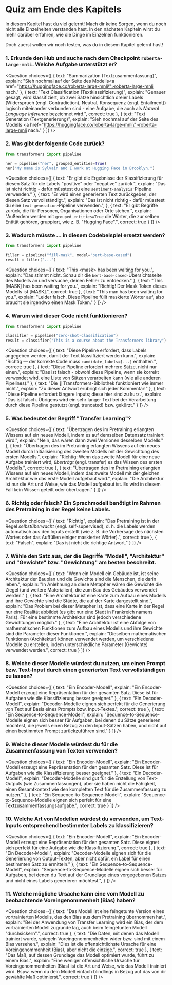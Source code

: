 <!-- DISABLE-FRONTMATTER-SECTIONS -->

# Quiz am Ende des Kapitels

In diesem Kapitel hast du viel gelernt! Mach dir keine Sorgen, wenn du noch nicht alle Einzelheiten verstanden hast. In den nächsten Kapiteln wirst du mehr darüber erfahren, wie die Dinge im Einzelnen funktionieren.

Doch zuerst wollen wir noch testen, was du in diesem Kapitel gelernt hast!


### 1. Erkunde den Hub und suche nach dem Checkpoint `roberta-large-mnli`. Welche Aufgabe unterstützt er?


<Question
	choices={[
		{
			text: "Summarization (Textzusammenfassung)",
			explain: "Sieh nochmal auf der Seite des Modells<a href=\"https://huggingface.co/roberta-large-mnli\">roberta-large-mnli</a> nach."
		},
		{
			text: "Text Classification (Textklassifizierung)",
			explain: "Genauer gesagt, wird klassifiziert, ob zwei Sätze hinsichtlich dreier Labels (Widerspruch (engl. Contradiction), Neutral, Konsequenz (engl. Entailment)) logisch miteinander verbunden sind - eine Aufgabe, die auch als <em>Natural Language Inference</em> bezeichnet wird.",
			correct: true
		},
		{
			text: "Text Generation (Textgenerierung)",
			explain: "Sieh nochmal auf der Seite des Modells <a href=\"https://huggingface.co/roberta-large-mnli\">roberta-large-mnli</a> nach."
		}
	]}
/>

### 2. Was gibt der folgende Code zurück?

```py
from transformers import pipeline

ner = pipeline("ner", grouped_entities=True)
ner("My name is Sylvain and I work at Hugging Face in Brooklyn.")
```

<Question
	choices={[
		{
			text: "Er gibt die Ergebnisse der Klassifizierung für diesen Satz für die Labels \"positive\" oder \"negative\" zurück.",
			explain: "Das ist nicht richtig - dafür müsstest du eine <code>sentiment-analysis</code>-Pipeline verwenden."
		},
		{
			text: "Er wird einen generierten Text zurückgeben, der diesen Satz vervollständigt.",
			explain: "Das ist nicht richtig - dafür müsstest du eine <code>text-generation</code>-Pipeline verwenden.",
		},
		{
			text: "Er gibt Begriffe zurück, die für Personen, Organisationen oder Orte stehen.",
			explain: "Außerdem werden mit <code>grouped_entities=True</code> die Wörter, die zur selben Entität gehören, gruppiert, wie z. B. \"Hugging Face\".",
			correct: true
		}
	]}
/>

### 3. Wodurch müsste ... in diesem Codebeispiel ersetzt werden?

```py
from transformers import pipeline

filler = pipeline("fill-mask", model="bert-base-cased")
result = filler("...")
```

<Question
	choices={[
		{
			text: "This &#60;mask> has been waiting for you.",
			explain: "Das stimmt nicht. Schau dir die <code>bert-base-cased</code>-Übersichtsseite des Modells an und versuche, deinen Fehler zu entdecken."
		},
		{
			text: "This [MASK] has been waiting for you.",
			explain: "Richtig! Der Mask Token dieses Modells ist [MASK].",
			correct: true
		},
		{
			text: "This man has been waiting for you.",
			explain: "Leider falsch. Diese Pipeline füllt maskierte Wörter auf, also braucht sie irgendwo einen Mask Token."
		}
	]}
/>

### 4. Warum wird dieser Code nicht funktionieren?

```py
from transformers import pipeline

classifier = pipeline("zero-shot-classification")
result = classifier("This is a course about the Transformers library")
```

<Question
	choices={[
		{
			text: "Diese Pipeline erfordert, dass Labels angegeben werden, damit der Text klassifiziert werden kann.",
			explain: "Richtig — der korrekte Code muss <code>candidate_labels=[...]</code> enthalten.",
			correct: true
		},
		{
			text: "Diese Pipeline erfordert mehrere Sätze, nicht nur einen.",
			explain: "Das ist falsch - obwohl diese Pipeline, wenn sie korrekt verwendet wird, eine Liste von Sätzen verarbeiten kann (wie alle anderen Pipelines)."
		},
		{
			text: "Die 🤗 Transformers-Bibliothek funktioniert wie immer nicht.",
			explain: "Zu dieser Antwort erübrigt sich jeder Kommentar!"
		},
		{
			text: "Diese Pipeline erfordert längere Inputs; diese hier sind zu kurz.",
			explain: "Das ist falsch. Übrigens wird ein sehr langer Text bei der Verarbeitung durch diese Pipeline gestutzt (engl. truncated) bzw. gekürzt."
		}
	]}
/>

### 5. Was bedeutet der Begriff "Transfer Learning"?

<Question
	choices={[
		{
			text: "Übertragen des im Pretraining erlangten Wissens auf ein neues Modell, indem es auf demselben Datensatz trainiert wird.",
			explain: "Nein, das wären dann zwei Versionen desselben Modells."
		},
		{
			text: "Übertragen des im Pretraining erlangten Wissens auf ein neues Modell durch Initialisierung des zweiten Modells mit der Gewichtung des ersten Modells.",
			explain: "Richtig: Wenn das zweite Modell für eine neue Aufgabe trainiert wird, *überträgt* (engl. transfer) es das Wissen des ersten Modells.",
			correct: true
		},
		{
			text: "Übertragen des im Pretraining erlangten Wissens auf ein neues Modell, indem das zweite Modell mit der gleichen Architektur wie das erste Modell aufgebaut wird.",
			explain: "Die Architektur ist nur die Art und Weise, wie das Modell aufgebaut ist. Es wird in diesem Fall kein Wissen geteilt oder übertragen."
		}
	]}
/>

### 6. Richtig oder falsch? Ein Sprachmodell benötigt im Rahmen des Pretraining in der Regel keine Labels.


<Question
	choices={[
		{
			text: "Richtig",
			explain: "Das Pretraining ist in der Regel <em>selbstüberwacht</em> (engl. self-supervised), d. h. die Labels werden automatisch aus den Inputs erstellt (wie z. B. die Vorhersage des nächsten Wortes oder das Auffüllen einiger maskierter Wörter).",
			correct: true
		},
		{
			text: "Falsch",
			explain: "Das ist nicht die richtige Antwort."
		}
	]}
/>

### 7. Wähle den Satz aus, der die Begriffe "Modell", "Architektur" und "Gewichte" bzw. "Gewichtung" am besten beschreibt.

<Question
	choices={[
		{
			text: "Wenn ein Modell ein Gebäude ist, ist seine Architektur der Bauplan und die Gewichte sind die Menschen, die darin leben.",
			explain: "In Anlehnung an diese Metapher wären die Gewichte die Ziegel (und weitere Materialien), die zum Bau des Gebäudes verwendet werden."
		},
		{
			text: "Eine Architektur ist eine Karte zum Aufbau eines Modells und ihre Gewichte sind die Städte, die auf der Karte dargestellt sind.",
			explain: "Das Problem bei dieser Metapher ist, dass eine Karte in der Regel nur eine Realität abbildet (es gibt nur eine Stadt in Frankreich namens Paris). Für eine bestimmte Architektur sind jedoch verschiedene Gewichtungen möglich."
		},
		{
			text: "Eine Architektur ist eine Abfolge von mathematischen Funktionen zum Aufbau eines Modells und ihre Gewichte sind die Parameter dieser Funktionen.",
			explain: "Dieselben mathematischen Funktionen (Architektur) können verwendet werden, um verschiedene Modelle zu erstellen, indem unterschiedliche Parameter (Gewichte) verwendet werden.",
			correct: true
		}
	]}
/>


### 8. Welche dieser Modelle würdest du nutzen, um einen Prompt bzw. Text-Input durch einen generierten Text vervollständigen zu lassen?

<Question
	choices={[
		{
			text: "Ein Encoder-Modell",
			explain: "Ein Encoder-Modell erzeugt eine Repräsentation für den gesamten Satz. Diese ist für Aufgaben wie die Klassifizierung besser geeignet."
		},
		{
			text: "Ein Decoder-Modell",
			explain: "Decoder-Modelle eignen sich perfekt für die Generierung von Text auf Basis eines Prompts bzw. Input-Textes.",
			correct: true
		},
		{
			text: "Ein Sequence-to-Sequence-Modell",
			explain: "Sequence-to-Sequence-Modelle eignen sich besser für Aufgaben, bei denen du Sätze generieren möchtest, die jeweils einen Bezug zu den Input-Sätzen haben, und nicht auf einen bestimmten Prompt zurückzuführen sind."
		}
	]}
/>

### 9. Welche dieser Modelle würdest du für die Zusammenfassung von Texten verwenden?

<Question
	choices={[
		{
			text: "Ein Encoder-Modell",
			explain: "Ein Encoder-Modell erzeugt eine Repräsentation für den gesamten Satz. Diese ist für Aufgaben wie die Klassifizierung besser geeignet."
		},
		{
			text: "Ein Decoder-Modell",
			explain: "Decoder-Modelle sind gut für die Erstellung von Text-Outputs (wie Zusammenfassungen), aber sie haben nicht die Fähigkeit, einen Gesamtkontext wie den kompletten Text für die Zusammenfassung zu nutzen."
		},
		{
			text: "Ein Sequence-to-Sequence-Modell",
			explain: "Sequence-to-Sequence-Modelle eignen sich perfekt für eine Textzusammenfassungsaufgabe.",
			correct: true
		}
	]}
/>

### 10. Welche Art von Modellen würdest du verwenden, um Text-Inputs entsprechend bestimmter Labels zu klassifizieren?

<Question
	choices={[
		{
			text: "Ein Encoder-Modell",
			explain: "Ein Encoder-Modell erzeugt eine Repräsentation für den gesamten Satz. Diese eignet sich perfekt für eine Aufgabe wie die Klassifizierung.",
			correct: true
		},
		{
			text: "Ein Decoder-Modell",
			explain: "Decoder-Modelle eignen sich für die Generierung von Output-Texten, aber nicht dafür, ein Label für einen bestimmten Satz zu ermitteln."
		},
		{
			text: "Ein Sequence-to-Sequence-Modell",
			explain: "Sequence-to-Sequence-Modelle eignen sich besser für Aufgaben, bei denen du Text auf der Grundlage eines vorgegebenen Satzes und nicht eines Labels generieren möchtest.",
		}
	]}
/>

### 11. Welche mögliche Ursache kann eine vom Modell zu beobachtende Voreingenommenheit (Bias) haben?

<Question
	choices={[
		{
			text: "Das Modell ist eine feingetunte Version eines vortrainierten Modells, das den Bias aus dem Pretraining übernommen hat.",
			explain: "Bei der Anwendung von Transfer Learning wird ein Bias, der dem vortrainierten Modell zugrunde lag, auch beim feingetunten Modell "durchsickern".",
			correct: true
		},
		{
			text: "Die Daten, mit denen das Modell trainiert wurde, spiegeln Voreingenommenheiten wider bzw. sind mit einem Bias versehen.",
			explain: "Dies ist die offensichtlichste Ursache für eine Voreingenommenheit (Bias), aber nicht die einzige.",
			correct: true
		},
		{
			text: "Das Maß, auf dessen Grundlage das Modell optimiert wurde, führt zu einem Bias.",
			explain: "Eine weniger offensichtliche Ursache für Voreingenommenheiten (Bias) ist die Art und Weise, wie das Modell trainiert wird. Bspw. wenn du dein Modell einfach blindlings in Bezug auf das von dir gewählte Maß optimierst.",
			correct: true
		}
	]}
/>
